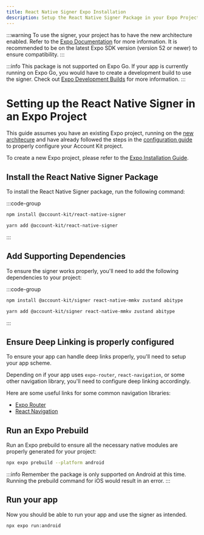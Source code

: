 ```yaml
---
title: React Native Signer Expo Installation
description: Setup the React Native Signer Package in your Expo Project
---
```


:::warning
To use the signer, your project has to have the new architecture enabled. Refer to the [Expo Documentation](https://docs.expo.dev/guides/new-architecture/) for more information.
It is recommended to be on the latest Expo SDK version (version 52 or newer) to ensure compatibility.
:::

:::info
This package is not supported on Expo Go. If your app is currently running on Expo Go, you would have to create a development build to use the signer. Check out [Expo Development Builds](https://docs.expo.dev/develop/development-builds/create-a-build/) for more information.
:::

# Setting up the React Native Signer in an Expo Project

This guide assumes you have an existing Expo project, running on the [new architecure](https://reactnative.dev/blog/2024/10/23/the-new-architecture-is-here) and have already followed the steps in the [configuration guide](/react-native/signer/configuration-guide) to properly configure your Account Kit project.

To create a new Expo project, please refer to the [Expo Installation Guide](https://docs.expo.dev/get-started/create-a-project/).

## Install the React Native Signer Package

To install the React Native Signer package, run the following command:

:::code-group

```bash [npm]
npm install @account-kit/react-native-signer
```

```bash [yarn]
yarn add @account-kit/react-native-signer
```

:::

## Add Supporting Dependencies

To ensure the signer works properly, you'll need to add the following dependencies to your project:

:::code-group

```bash [npm]
npm install @account-kit/signer react-native-mmkv zustand abitype
```

```bash [yarn]
yarn add @account-kit/signer react-native-mmkv zustand abitype
```

:::

## Ensure Deep Linking is properly configured

To ensure your app can handle deep links properly, you'll need to setup your app scheme.

Depending on if your app uses `expo-router`, `react-navigation`, or some other navigation library, you'll need to configure deep linking accordingly.

Here are some useful links for some common navigation libraries:

-   [Expo Router](https://docs.expo.dev/linking/into-your-app/)
-   [React Navigation](https://reactnavigation.org/docs/deep-linking/)

## Run an Expo Prebuild

Run an Expo prebuild to ensure all the necessary native modules are properly generated for your project:

```bash
npx expo prebuild --platform android
```

:::info
Remember the package is only supported on Android at this time.
Running the prebuild command for iOS would result in an error.
:::

## Run your app

Now you should be able to run your app and use the signer as intended.

```bash
npx expo run:android
```
